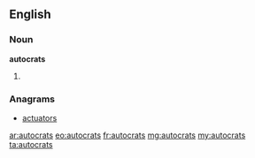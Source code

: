 ==English==

===Noun===
'''autocrats'''

# {{plural of|autocrat}}

===Anagrams===
* [[actuators#English|actuators]]

[[ar:autocrats]]
[[eo:autocrats]]
[[fr:autocrats]]
[[mg:autocrats]]
[[my:autocrats]]
[[ta:autocrats]]